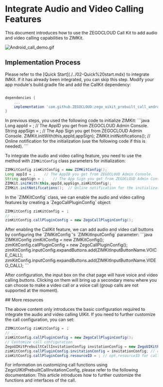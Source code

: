 # Integrate Audio and Video Calling Features

This document introduces how to use the ZEGOCLOUD Call Kit to add audio and video calling capabilities to ZIMKit.

<Frame width="200" height="auto" caption="">
    <img src="https://media-resource.spreading.io/docuo/workspace564/27e54a759d23575969552654cb45bf89/b79795a54c.gif" alt="Android_call_demo.gif"/>
   
</Frame>

## Implementation Process

<Steps>
<Step title="Integrate IMKit">
Please refer to the [Quick Start](./../02-Quick%20start.mdx) to integrate IMKit. If it has already been integrated, you can skip this step.
</Step>

<Step title="Add CallKit Dependency"> 
Modify your app module's build.gradle file and add the CallKit dependency:

```groovy

dependencies {
    ...
    implementation 'com.github.ZEGOCLOUD:zego_uikit_prebuilt_call_android:+'    // add this line in your module-level build.gradle file's dependencies, usually named [app].
}
```
</Step>

<Step title="Adjust IMKit Initialization Method"> 
In previous steps, you used the following code to initialize ZIMKit:
```java
Long appId = ;    // The AppID you get from ZEGOCLOUD Admin Console.
String appSign = ;    // The App Sign you get from ZEGOCLOUD Admin Console.
ZIMKit.initWith(this,appId,appSign);    
ZIMKit.initNotifications();    // Online notification for the initialization (use the following code if this is needed).
```

To integrate the audio and video calling feature, you need to use the method with `ZIMKitConfig` class parameters for initialization: 

```java
ZIMKitConfig zimKitConfig = new ZIMKitConfig();
Long appId = ;    // The AppID you get from ZEGOCLOUD Admin Console.
String appSign = ;    // The App Sign you get from ZEGOCLOUD Admin Console.
ZIMKit.initWith(this,appId,appSign,zimKitConfig);    
ZIMKit.initNotifications();  // Online notification for the initialization (use the following code if this is needed).
```
</Step>


<Step title="Enable CallKit Features"> 
In the `ZIMKitConfig` class, we can enable the audio and video calling features by creating a `ZegoCallPluginConfig` object:

```java
ZIMKitConfig zimKitConfig = ；
// ...
zimKitConfig.callPluginConfig = new ZegoCallPluginConfig();
```
</Step>

<Step title="Add Audio Video Call Buttons"> 
After enabling the CallKit feature, we can add audio and video call buttons by configuring the `ZIMKitConfig`'s `ZIMKitInputConfig` parameter:
```java
ZIMKitConfig zimKitConfig = new ZIMKitConfig();
zimKitConfig.callPluginConfig = new ZegoCallPluginConfig();
zimKitConfig.inputConfig.expandButtons.add(ZIMKitInputButtonName.VOICE_CALL);
zimKitConfig.inputConfig.expandButtons.add(ZIMKitInputButtonName.VIDEO_CALL);
```

After configuration, the input box on the chat page will have voice and video calling buttons. Clicking on them will bring up a secondary menu where you can choose to make a video call or a voice call (group calls are not supported at the moment).

</Step>
</Steps>
## More resources

The above content only introduces the basic configuration required to integrate the audio and video calling UIKit. If you need to further customize the call configuration, you can set:

```java
ZIMKitConfig zimKitConfig = ；
// ...
zimKitConfig.callPluginConfig = new ZegoCallPluginConfig();
// Customize call configuration
ZegoUIKitPrebuiltCallInvitationConfig invitationConfig = new ZegoUIKitPrebuiltCallInvitationConfig();
zimKitConfig.callPluginConfig.invitationConfig = invitationConfig; // opt,invitationConfig for call
zimKitConfig.callPluginConfig.resourceID = ; // opt,resourceID for call
```

For information on customizing call functions using ZegoUIKitPrebuiltCallInvitationConfig, please refer to the following documentation:
<CardGroup cols={1}> 
    <Card title="Call Kit - Custom prebuilt features" href="https://www.zegocloud.com/docs/uikit/en/callkit-android/calling-config/overview" target="_blank"> 
    This article introduces how to further customize the functions and interfaces of the call. 
    </Card>
</CardGroup>